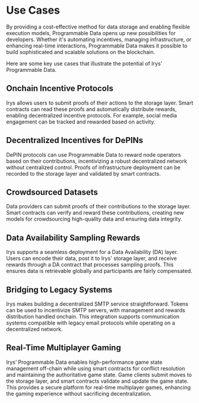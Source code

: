 # Use Cases

By providing a cost-effective method for data storage and enabling flexible execution models, Programmable Data opens up new possibilities for developers. Whether it's automating incentives, managing infrastructure, or enhancing real-time interactions, Programmable Data makes it possible to build sophisticated and scalable solutions on the blockchain.

Here are some key use cases that illustrate the potential of Irys' Programmable Data.

## Onchain Incentive Protocols

Irys allows users to submit proofs of their actions to the storage layer. Smart contracts can read these proofs and automatically distribute rewards, enabling decentralized incentive protocols. For example, social media engagement can be tracked and rewarded based on activity.

## Decentralized Incentives for DePINs

DePIN protocols can use Programmable Data to reward node operators based on their contributions, incentivizing a robust decentralized network without centralized control. Proofs of infrastructure deployment can be recorded to the storage layer and validated by smart contracts.

## Crowdsourced Datasets

Data providers can submit proofs of their contributions to the storage layer. Smart contracts can verify and reward these contributions, creating new models for crowdsourcing high-quality data and ensuring data integrity.

## Data Availability Sampling Rewards

Irys supports a seamless deployment for a Data Availability (DA) layer. Users can encode their data, post it to Irys' storage layer, and receive rewards through a DA contract that processes sampling proofs. This ensures data is retrievable globally and participants are fairly compensated.

## Bridging to Legacy Systems

Irys makes building a decentralized SMTP service straightforward. Tokens can be used to incentivize SMTP servers, with management and rewards distribution handled onchain. This integration supports communication systems compatible with legacy email protocols while operating on a decentralized network.

## Real-Time Multiplayer Gaming

Irys’ Programmable Data enables high-performance game state management off-chain while using smart contracts for conflict resolution and maintaining the authoritative game state. Game clients submit moves to the storage layer, and smart contracts validate and update the game state. This provides a secure platform for real-time multiplayer games, enhancing the gaming experience without sacrificing decentralization.
